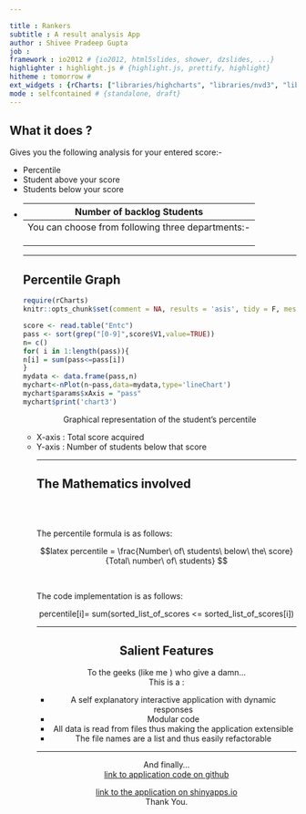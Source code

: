```yaml
---

title : Rankers
subtitle : A result analysis App
author : Shivee Pradeep Gupta
job :
framework : io2012 # {io2012, html5slides, shower, dzslides, ...}
highlighter : highlight.js # {highlight.js, prettify, highlight}
hitheme : tomorrow #
ext_widgets : {rCharts: ["libraries/highcharts", "libraries/nvd3", "libraries/morris","libraries/mathjax"]} # {mathjax, quiz, bootstrap}
mode : selfcontained # {standalone, draft}
---
```


## What it does ?
Gives you the following analysis for your entered score:-
<ul><li>Percentile</li>
<li>Student above your score</li>
<li>Students below your score</li>
<li>Number of backlog Students</li></ul>
---
You can choose from following three departments:-
<ul><li>Entc</li>
<li>IT</li>
<li>Comp</li></ul>

---

## Percentile Graph
 
```r
require(rCharts)
knitr::opts_chunk$set(comment = NA, results = 'asis', tidy = F, message = T)
```
 
```r
score <- read.table("Entc")
pass <- sort(grep("[0-9]",score$V1,value=TRUE))
n= c()
for( i in 1:length(pass)){
n[i] = sum(pass<=pass[i])
}
mydata <- data.frame(pass,n)
mychart<-nPlot(n~pass,data=mydata,type='lineChart')
mychart$params$xAxis = "pass"
mychart$print('chart3')
```
<p><center> Graphical representation of the student's percentile</center></p>
<ul><li>X-axis : Total score acquired</li>
<li> Y-axis : Number of students below that score</li>

---

## The Mathematics involved

<br></br><p>The percentile formula is as follows:</p>
$$latex
percentile = \frac{Number\ of\ students\ below\ the\ score}{Total\ number\ of\ students}
$$

<br><p>The code implementation is as follows:</p>
<p><center> 
percentile[i]= sum(sorted_list_of_scores <= sorted_list_of_scores[i])
<center></p> 

---

## Salient Features

To the geeks (like me ) who give a damn...
<br>This is a :<br>
<ul><li> A self explanatory interactive application with dynamic responses</li>
<li> Modular code </li>
<li> All data is read from files thus making the application extensible</li>
<li> The file names are a list and thus easily refactorable </li>
</ul> 
---

And finally...<br>
<a href = "https://github.com/shiveeg1/Result-Analysis">link to application code on github </a>

<a href = " http://shiveegupta.shinyapps.io/rankers">link to the application on shinyapps.io</a>
<center>Thank You.</center>
















